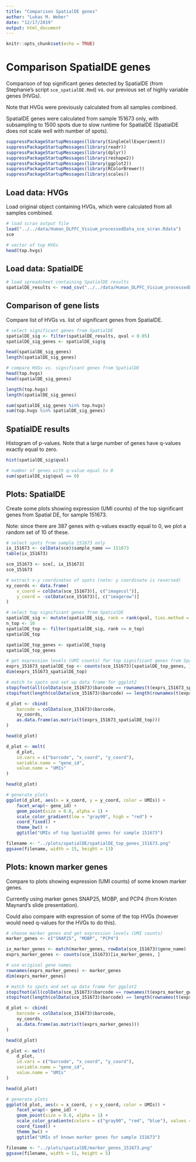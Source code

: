 ```yaml
---
title: "Comparison SpatialDE genes"
author: "Lukas M. Weber"
date: "12/17/2019"
output: html_document
---
```


```r
knitr::opts_chunk$set(echo = TRUE)
```


# Comparison SpatialDE genes

Comparison of top significant genes detected by SpatialDE (from Stephanie's script `sce_spatialDE.Rmd`) vs. our previous set of highly variable genes (HVGs).

Note that HVGs were previously calculated from all samples combined.

SpatialDE genes were calculated from sample 151673 only, with subsampling to 1500 spots due to slow runtime for SpatialDE (SpatialDE does not scale well with number of spots).

```r
suppressPackageStartupMessages(library(SingleCellExperiment))
suppressPackageStartupMessages(library(readr))
suppressPackageStartupMessages(library(dplyr))
suppressPackageStartupMessages(library(reshape2))
suppressPackageStartupMessages(library(ggplot2))
suppressPackageStartupMessages(library(RColorBrewer))
suppressPackageStartupMessages(library(scales))
```


## Load data: HVGs

Load original object containing HVGs, which were calculated from all samples combined.

```r
# load scran output file
load("../../data/Human_DLPFC_Visium_processedData_sce_scran.Rdata")
sce

# vector of top HVGs
head(top.hvgs)
```


## Load data: SpatialDE

```r
# load spreadsheet containing SpatialDE results
spatialDE_results <- read_csv("../../data/Human_DLPFC_Visium_processedData_sce_scran_spatialDE_results.csv")
```


## Comparison of gene lists

Compare list of HVGs vs. list of significant genes from SpatialDE.

```r
# select significant genes from SpatialDE
spatialDE_sig <- filter(spatialDE_results, qval < 0.05)
spatialDE_sig_genes <- spatialDE_sig$g

head(spatialDE_sig_genes)
length(spatialDE_sig_genes)

# compare HVGs vs. significant genes from SpatialDE
head(top.hvgs)
head(spatialDE_sig_genes)

length(top.hvgs)
length(spatialDE_sig_genes)

sum(spatialDE_sig_genes %in% top.hvgs)
sum(top.hvgs %in% spatialDE_sig_genes)
```


## SpatialDE results

Histogram of p-values. Note that a large number of genes have q-values exactly equal to zero.

```r
hist(spatialDE_sig$qval)

# number of genes with q-value equal to 0
sum(spatialDE_sig$qval == 0)
```


## Plots: SpatialDE

Create some plots showing expression (UMI counts) of the top significant genes from Spatial DE, for sample 151673.

Note: since there are 387 genes with q-values exactly equal to 0, we plot a random set of 10 of these.

```r
# select spots from sample 151673 only
ix_151673 <- colData(sce)$sample_name == 151673
table(ix_151673)

sce_151673 <- sce[, ix_151673]
sce_151673

# extract x-y coordinates of spots (note: y coordinate is reversed)
xy_coords <- data.frame(
    x_coord = colData(sce_151673)[, c("imagecol")], 
    y_coord = -colData(sce_151673)[, c("imagerow")]
)

# select top significant genes from SpatialDE
spatialDE_sig <- mutate(spatialDE_sig, rank = rank(qval, ties.method = "first"))
n_top <- 10
spatialDE_top <- filter(spatialDE_sig, rank <= n_top)
spatialDE_top

spatialDE_top_genes <- spatialDE_top$g
spatialDE_top_genes

# get expression levels (UMI counts) for top significant genes from SpatialDE
exprs_151673_spatialDE_top <- counts(sce_151673)[spatialDE_top_genes, ]
dim(exprs_151673_spatialDE_top)

# match to spots and set up data frame for ggplot2
stopifnot(all(colData(sce_151673)$barcode == rownames(t(exprs_151673_spatialDE_top))))
stopifnot(length(colData(sce_151673)$barcode) == length(rownames(t(exprs_151673_spatialDE_top))))

d_plot <- cbind(
    barcode = colData(sce_151673)$barcode, 
    xy_coords, 
    as.data.frame(as.matrix(t(exprs_151673_spatialDE_top)))
)

head(d_plot)

d_plot <- melt(
    d_plot, 
    id.vars = c("barcode", "x_coord", "y_coord"), 
    variable.name = "gene_id", 
    value.name = "UMIs"
)

head(d_plot)

# generate plots
ggplot(d_plot, aes(x = x_coord, y = y_coord, color = UMIs)) + 
    facet_wrap(~ gene_id) + 
    geom_point(size = 0.8, alpha = 1) + 
    scale_color_gradient(low = "gray90", high = "red") + 
    coord_fixed() + 
    theme_bw() + 
    ggtitle("UMIs of top SpatialDE genes for sample 151673")

filename <- "../plots/spatialDE/spatialDE_top_genes_151673.png"
ggsave(filename, width = 15, height = 13)
```


## Plots: known marker genes

Compare to plots showing expression (UMI counts) of some known marker genes.

Currently using marker genes SNAP25, MOBP, and PCP4 (from Kristen Maynard's slide presentation).

Could also compare with expression of some of the top HVGs (however would need q-values for the HVGs to do this).

```r
# choose marker genes and get expression levels (UMI counts)
marker_genes <- c("SNAP25", "MOBP", "PCP4")

ix_marker_genes <- match(marker_genes, rowData(sce_151673)$gene_name)
exprs_marker_genes <- counts(sce_151673)[ix_marker_genes, ]

# use original gene names
rownames(exprs_marker_genes) <- marker_genes
dim(exprs_marker_genes)

# match to spots and set up data frame for ggplot2
stopifnot(all(colData(sce_151673)$barcode == rownames(t(exprs_marker_genes))))
stopifnot(length(colData(sce_151673)$barcode) == length(rownames(t(exprs_marker_genes))))

d_plot <- cbind(
    barcode = colData(sce_151673)$barcode, 
    xy_coords, 
    as.data.frame(as.matrix(t(exprs_marker_genes)))
)

head(d_plot)

d_plot <- melt(
    d_plot, 
    id.vars = c("barcode", "x_coord", "y_coord"), 
    variable.name = "gene_id", 
    value.name = "UMIs"
)

head(d_plot)

# generate plots
ggplot(d_plot, aes(x = x_coord, y = y_coord, color = UMIs)) + 
    facet_wrap(~ gene_id) + 
    geom_point(size = 0.8, alpha = 1) + 
    scale_color_gradientn(colors = c("gray90", "red", "blue"), values = rescale(c(0, 20, 85))) + 
    coord_fixed() + 
    theme_bw() + 
    ggtitle("UMIs of known marker genes for sample 151673")

filename <- "../plots/spatialDE/marker_genes_151673.png"
ggsave(filename, width = 11, height = 5)
```


